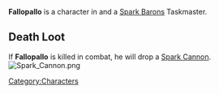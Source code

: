 

{{Infobox
| name     = Fallopallo
| image    = Fallopallo.jpg
| race     = Kra'deshi
| location = Havaria - Murder Bay
| source   = 
| reward   = 
| related  = Spark Barons - Taskmaster
| ID       =
}}{{quote|Fallopallo's brood is likely disappointed in his choice of career, considering Fallopallo was the name of a famous Heshian priest.|Fallopallo's Compendium Description}}'''Fallopallo''' is a character in {{Gamename}} and a [[Spark Barons]] Taskmaster.

== Death Loot ==
If '''Fallopallo''' is killed in combat, he will drop a [[Spark Cannon]].
[[File:Spark Cannon.png|none|thumb]]
<br />
[[Category:Characters]]